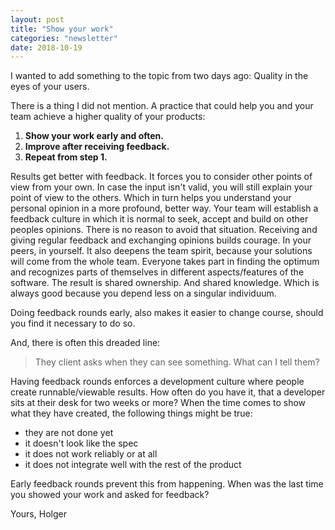 ```yaml
---
layout: post
title: "Show your work"
categories: "newsletter"
date: 2018-10-19
---
```


I wanted to add something to the topic from two days ago: Quality in the eyes of your users.

There is a thing I did not mention. A practice that could help you and your team achieve a higher quality of your products:

1. **Show your work early and often.**
2. **Improve after receiving feedback.**
3. **Repeat from step 1.**
<!--more-->
Results get better with feedback. It forces you to consider other points of view from your own. In case the input isn't valid, you will still  explain your point of view to the others. Which in turn helps you understand your personal opinion in a more profound, better way.
Your team will establish a feedback culture in which it is normal to seek, accept and build on other peoples opinions. There is no reason to avoid that situation.
Receiving and giving regular feedback and exchanging opinions builds courage. In your peers, in yourself. It also deepens the team spirit, because your solutions will come from the whole team. Everyone takes part in finding the optimum and recognizes parts of themselves in different aspects/features of the software. The result is shared ownership. And shared knowledge. Which is always good because you depend less on a singular individuum.

Doing feedback rounds early, also makes it easier to change course, should you find it necessary to do so.

And, there is often this dreaded line:
> They client asks when they can see something. What can I tell them?

Having feedback rounds enforces a development culture where people create runnable/viewable results. How often do you have it, that a developer sits at their desk for two weeks or more? When the time comes to show what they have created, the following things might be true:
- they are not done yet
- it doesn't look like the spec
- it does not work reliably or at all
- it does not integrate well with the rest of the product

Early feedback rounds prevent this from happening.
When was the last time you showed your work and asked for feedback?

Yours,
Holger